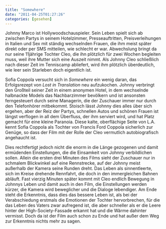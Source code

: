 ```yaml
---
title: "Somewhere"
date: "2011-04-25T01:27:26"
categories: [gesehen]
---
```


Johnny Marco ist Hollywoodschauspieler. Sein Leben spielt sich ab zwischen Partys in seinem Hotelzimmer, Presseauftritten, Preisverleihungen in Italien und Sex mit ständig wechselnden Frauen, die ihm meist später direkt oder per SMS mitteilen, wie schlecht er war. Abwechslung bringt da nur seine 11jährige Tochter Cleo, die ihn plötzlich für zwei Wochen begleiten muss, weil ihre Mutter sich eine Auszeit nimmt. Als Johnny Cleo schließlich nach dieser Zeit im Tenniscamp abliefert, wird ihm plötzlich überdeutlich, wie leer sein Starleben doch eigentlich ist.

Sofia Coppola versucht sich in *Somewhere* ein wenig daran, das Erfolgsrezept von *Lost in Translation* neu aufzukochen. Johnny verbringt den Großteil seiner Zeit in einem anonymen Hotel, in dem wechselnde halbnackte Models das Nachbarzimmer bevölkern und ist ansonsten ferngesteuert durch seine Managerin, die der Zuschauer immer nur durch den Telefonhörer mitbekommt. Stoisch lässt Johnny dies alles über sich ergehen, aber der Reiz der Partys, schnellen Autos und schönen Frauen ist längst verflogen in all dem Überfluss, der ihm serviert wird, und hat Platz gemacht für eine kleine Paranoia. Diese kalte, oberflächige Seite von L.A. kennt Sofia Coppola als Tochter von Francis Ford Coppola sicherlich zur Genüge, so dass der Film mit der Rolle der Cleo vermutlich autobiografisch angehaucht ist.

Dies rechtfertigt jedoch nicht die enorm in die Länge gezogenen und damit ermüdenden Einstellungen, die die Einsamkeit von Johnny verbildlichen sollen. Allein die ersten drei Minuten des Films sieht der Zuschauer nur in schmalem Blickwinkel auf eine Rennstrecke, auf der Johnny meist außerhalb der Kamera seine Runden dreht. Das Leben als sinnentleerte, sich im Kreise drehende Rennfahrt, die doch in den immergleichen Bahnen abläuft. Fast vierzig Minuten später kommt mit Cleo endlich Bewegung in Johnnys Leben und damit auch in den Film, die Einstellungen werden kürzer, die Kamera wird beweglicher und die Dialoge lebendiger. Am Ende steht die Erkenntnis, dass dies das bessere Leben ist, als bei der Verabschiedung erstmals die Emotionen der Tochter hervorbrechen, für die das Leben des Vaters zwar aufregend ist, die aber schneller als er die Leere hinter der High-Society-Fassade erkannt hat und die Wärme dahinter vermisst. Doch da ist der Film auch schon zu Ende und hat außer dem Weg zur Erkenntnis nichts mehr zu sagen.
